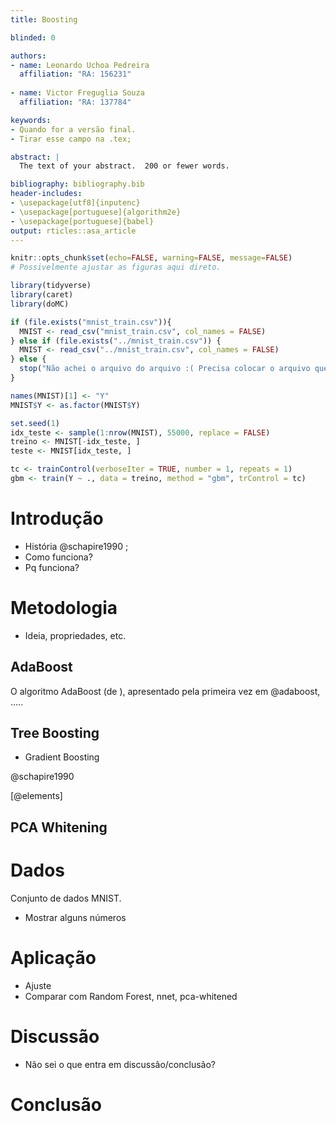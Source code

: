 ```yaml
---
title: Boosting

blinded: 0

authors: 
- name: Leonardo Uchoa Pedreira
  affiliation: "RA: 156231"
  
- name: Victor Freguglia Souza
  affiliation: "RA: 137784"

keywords: 
- Quando for a versão final.
- Tirar esse campo na .tex;

abstract: |
  The text of your abstract.  200 or fewer words.

bibliography: bibliography.bib
header-includes:
- \usepackage[utf8]{inputenc}
- \usepackage[portuguese]{algorithm2e}
- \usepackage[portuguese]{babel}
output: rticles::asa_article
---
```


```r
knitr::opts_chunk$set(echo=FALSE, warning=FALSE, message=FALSE)
# Possivelmente ajustar as figuras aqui direto.
```

```r
library(tidyverse)
library(caret)
library(doMC)
```

```r
if (file.exists("mnist_train.csv")){
  MNIST <- read_csv("mnist_train.csv", col_names = FALSE)
} else if (file.exists("../mnist_train.csv")) {
  MNIST <- read_csv("../mnist_train.csv", col_names = FALSE)
} else {
  stop("Não achei o arquivo do arquivo :( Precisa colocar o arquivo que a gente usou pros labs 'mnist_train.csv' na pasta.")
}

names(MNIST)[1] <- "Y"
MNIST$Y <- as.factor(MNIST$Y)

set.seed(1)
idx_teste <- sample(1:nrow(MNIST), 55000, replace = FALSE)
treino <- MNIST[-idx_teste, ]
teste <- MNIST[idx_teste, ]
```

```r
tc <- trainControl(verboseIter = TRUE, number = 1, repeats = 1)
gbm <- train(Y ~ ., data = treino, method = "gbm", trControl = tc)
```


# Introdução

- História
 @schapire1990 ;
- Como funciona?
- Pq funciona?
  
# Metodologia
  
  - Ideia, propriedades, etc.

## AdaBoost

O algoritmo AdaBoost (de \textit{Adaptative Boosting}), apresentado pela primeira vez em @adaboost, .....

\begin{algorithm}
\Inicio{
  Inicie todos pesos $w_i = 1/N$;\\
  \Para{$m = 1,\dots,M$}{
    1. Ajuste um classificador $G_m(x)$;\\
    2. Calcular 
    
    $$\text{err}_m = \frac{\sum_{i = 1}^N w_i I(y_i \neq G_m(x_i))}{\sum_{i = 1}^N w_i};$$\\
    3. Calcular $\alpha_m = \log \left(\frac{1 - \text{err}_m}{\text{err}_m}\right)$;\\
    4. Atualizar $w_i \leftarrow w_i \exp \left( \alpha_m I(y_i \neq G_m(x_i)) \right), i = 1, \dots, N$;
  }
  Defina o classificador final como 
  $$G(x) = \arg \max_k \sum_{m = 1}^M \alpha_m I(G_m(x) = k).$$
}
\caption{Algoritmo AdaBoost apresentado em \cite{elements} com uma generalização para o caso de múltiplas classes.}
\label{adaboost_alg}
\end{algorithm}

## Tree Boosting

- Gradient Boosting

@schapire1990 

[@elements]

## PCA Whitening

# Dados

Conjunto de dados MNIST.

- Mostrar alguns números

# Aplicação

- Ajuste
- Comparar com Random Forest, nnet, pca-whitened

# Discussão

- Não sei o que entra em discussão/conclusão?
  
# Conclusão